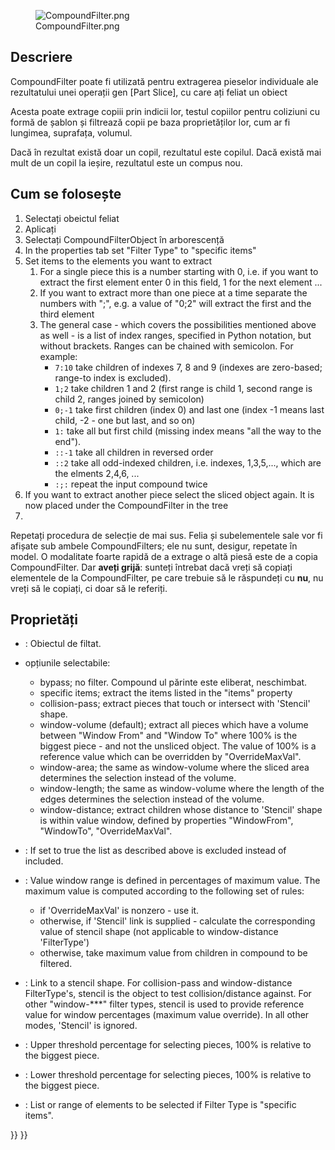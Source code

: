 <languages/>
<div lang="en" dir="ltr" class="mw-content-ltr">
{{Docnav
|[[Part_ExplodeCompound|ExplodeCompound]]
|[[Part_Boolean|Boolean]]
|[[Part_Workbench|Part]]
|IconL=Part_ExplodeCompound.svg
|IconR=Part_Boolean.svg
|IconC=Workbench_Part.svg
}}
</div>

<div class="mw-translate-fuzzy">
{{GuiCommand/ro
|Name=Part Compound‏‎Filter
|Name/ro=Part Compound‏‎Filter
|MenuLocation=Part → Compound Filter
|Workbenches=[[Part Workbench|Part]]
|Version=0.17
}}
</div>

[[File:CompoundFilter.png]]

<span id="Description"></span>
==Descriere==

<div class="mw-translate-fuzzy">
CompoundFilter poate fi utilizată pentru extragerea pieselor individuale ale rezultatului unei operații gen [Part Slice], cu care ați feliat un obiect
</div>

Acesta poate extrage copiii prin indicii lor, testul copiilor pentru coliziuni cu formă de șablon și filtrează copii pe baza proprietăților lor, cum ar fi lungimea, suprafața, volumul.

Dacă în rezultat există doar un copil, rezultatul este copilul. Dacă există mai mult de un copil la ieșire, rezultatul este un compus nou.

<span id="Usage"></span>
<div class="mw-translate-fuzzy">
== Cum se folosește ==
</div>

<div class="mw-translate-fuzzy">
# Selectați obeictul feliat
# Aplicați {{MenuCommand|Menu → Part → Compound → CompoundFilter}}
# Selectați CompoundFilterObject în arborescență
# In the properties tab set "Filter Type" to "specific items"
# Set items to the elements you want to extract
## For a single piece this is a number starting with 0, i.e. if you want to extract the first element enter 0 in this field, 1 for the next element ...
## If you want to extract more than one piece at a time separate the numbers with ";", e.g. a value of "0;2" will extract the first and the third element
## The general case - which covers the possibilities mentioned above as well - is a list of index ranges, specified in Python notation, but without brackets. Ranges can be chained with semicolon. For example:
##*   <tt>7:10</tt> take children of indexes 7, 8 and 9 (indexes are zero-based; range-to index is excluded).
##*   <tt>1;2 </tt> take children 1 and 2 (first range is child 1, second range is child 2, ranges joined by semicolon)
##*   <tt>0;-1</tt> take first children (index 0) and last one (index -1 means last child, -2 - one but last, and so on)
##*   <tt>1:  </tt> take all but first child (missing index means "all the way to the end").
##*   <tt>::-1</tt> take all children in reversed order
##*   <tt>::2 </tt> take all odd-indexed children, i.e. indexes, 1,3,5,..., which are the elments 2,4,6, ...
##*   <tt>:;: </tt> repeat the input compound twice
# If you want to extract another piece select the sliced object again. It is now placed under the CompoundFilter in the tree
# 
Repetați procedura de selecție de mai sus. Felia și subelementele sale vor fi afișate sub ambele CompoundFilters; ele nu sunt, desigur, repetate în model. O modalitate foarte rapidă de a extrage o altă piesă este de a copia CompoundFilter. Dar '''aveți grijă''': sunteți întrebat dacă vreți să copiați elementele de la CompoundFilter, pe care trebuie să le răspundeți cu '''nu''', nu vreți să le copiați, ci doar să le referiți.
</div>

<span id="Properties"></span>
==Proprietăți==

<div class="mw-translate-fuzzy">
* {{PropertyData|Base}}: Obiectul de filtat.
* {{PropertyData|Filter Type}} opțiunile selectabile:
** bypass; no filter. Compound ul părinte este eliberat, neschimbat.
** specific items; extract the items listed in the "items" property
** collision-pass; extract pieces that touch or intersect with 'Stencil' shape.
** window-volume (default); extract all pieces which have a volume between "Window From" and "Window To" where 100% is the biggest piece - and not the unsliced object. The value of 100% is a reference value which can be overridden by "OverrideMaxVal".
** window-area; the same as window-volume where the sliced area determines the selection instead of the volume.
** window-length; the same as window-volume where the length of the edges determines the selection instead of the volume.
** window-distance; extract children whose distance to 'Stencil' shape is within value window, defined by properties "WindowFrom", "WindowTo", "OverrideMaxVal".
* {{PropertyData|Invert}}: If set to true the list as described above is excluded instead of included.
* {{PropertyData|Override Max Val}}: Value window range is defined in percentages of maximum value. The maximum value is computed according to the following set of rules:
** if 'OverrideMaxVal' is nonzero - use it.
** otherwise, if 'Stencil' link is supplied - calculate the corresponding value of stencil shape (not applicable to window-distance 'FilterType')
** otherwise, take maximum value from children in compound to be filtered.
* {{PropertyData|Stencil}}: Link to a stencil shape. For collision-pass and window-distance FilterType's, stencil is the object to test collision/distance against. For other "window-***" filter types, stencil is used to provide reference value for window percentages (maximum value override). In all other modes, 'Stencil' is ignored.
* {{PropertyData|Window From}}: Upper threshold percentage for selecting pieces, 100% is relative to the biggest piece.
* {{PropertyData|Window To}}: Lower threshold percentage for selecting pieces, 100% is relative to the biggest piece.
* {{PropertyData|items}}: List or range of elements to be selected if Filter Type is "specific items".
</div>



<div lang="en" dir="ltr" class="mw-content-ltr">
{{Docnav
|[[Part_ExplodeCompound|ExplodeCompound]]
|[[Part_Boolean|Boolean]]
|[[Part_Workbench|Part]]
|IconL=Part_ExplodeCompound.svg
|IconR=Part_Boolean.svg
|IconC=Workbench_Part.svg
}}
</div>

{{Part Tools navi{{#translation:}}}}
{{Userdocnavi{{#translation:}}}}
{{clear}}